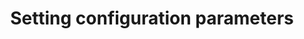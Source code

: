 ---
title: "Setting configuration parameters"
description: "How to set configuration parameters that control the database server’s behavior and environment"
---